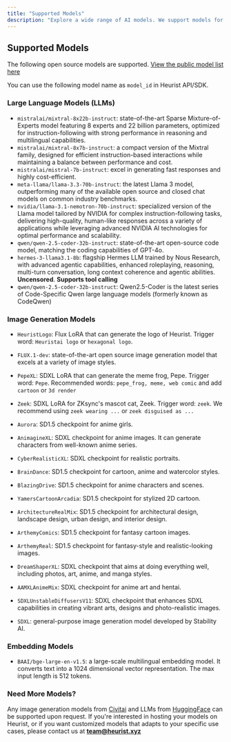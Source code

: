 ```yaml
---
title: "Supported Models"
description: "Explore a wide range of AI models. We support models for natural language tasks, image generation, and domain-specific use cases in crypto and Web3. We also provide model fine-tuning service and private model deployment."
---
```


## Supported Models

The following open source models are supported. [View the public model list here](https://github.com/heurist-network/heurist-models/blob/main/models.json)

You can use the following model name as `model_id` in Heurist API/SDK.

### Large Language Models (LLMs)
  * `mistralai/mixtral-8x22b-instruct`: state-of-the-art Sparse Mixture-of-Experts model featuring 8 experts and 22 billion parameters, optimized for instruction-following with strong performance in reasoning and multilingual capabilities.
  * `mistralai/mixtral-8x7b-instruct`: a compact version of the Mixtral family, designed for efficient instruction-based interactions while maintaining a balance between performance and cost.
  * `mistralai/mistral-7b-instruct`: excel in generating fast responses and highly cost-efficient.
  * `meta-llama/llama-3.3-70b-instruct`: the latest Llama 3 model, outperforming many of the available open source and closed chat models on common industry benchmarks.
  * `nvidia/llama-3.1-nemotron-70b-instruct`: specialized version of the Llama model tailored by NVIDIA for complex instruction-following tasks, delivering high-quality, human-like responses across a variety of applications while leveraging advanced NVIDIA AI technologies for optimal performance and scalability.
  * `qwen/qwen-2.5-coder-32b-instruct`: state-of-the-art open-source code model, matching the coding capabilities of GPT-4o.
  * `hermes-3-llama3.1-8b`: flagship Hermes LLM trained by Nous Research, with advanced agentic capabilities, enhanced roleplaying, reasoning, multi-turn conversation, long context coherence and agentic abilities. **Uncensored**. **Supports tool calling**
  * `qwen/qwen-2.5-coder-32b-instruct`: Qwen2.5-Coder is the latest series of Code-Specific Qwen large language models (formerly known as CodeQwen)

### Image Generation Models

  * `HeuristLogo`: Flux LoRA that can generate the logo of Heurist. Trigger word: `Heuristai logo` or `hexagonal logo`.
  * `FLUX.1-dev`: state-of-the-art open source image generation model that excels at a variety of image styles.

  * `PepeXL`: SDXL LoRA that can generate the meme frog, Pepe. Trigger word: `Pepe`. Recommended words: `pepe_frog, meme, web comic` and add `cartoon` or `3d render`
  * `Zeek`: SDXL LoRA for ZKsync's mascot cat, Zeek. Trigger word: `zeek`. We recommend using `zeek wearing ...` or `zeek disguised as ...`

  * `Aurora`: SD1.5 checkpoint for anime girls.

  * `AnimagineXL`: SDXL checkpoint for anime images. It can generate characters from well-known anime series.

  * `CyberRealisticXL`: SDXL checkpoint for realistic portraits.

  * `BrainDance`: SD1.5 checkpoint for cartoon, anime and watercolor styles.

  * `BlazingDrive`: SD1.5 checkpoint for anime characters and scenes.

  * `YamersCartoonArcadia`: SD1.5 checkpoint for stylized 2D cartoon.

  * `ArchitectureRealMix`: SD1.5 checkpoint for architectural design, landscape design, urban design, and interior design.

  * `ArthemyComics`: SD1.5 checkpoint for fantasy cartoon images.

  * `ArthemyReal`: SD1.5 checkpoint for fantasy-style and realistic-looking images.

  * `DreamShaperXL`: SDXL checkpoint that aims at doing everything well, including photos, art, anime, and manga styles.

  * `AAMXLAnimeMix`: SDXL checkpoint for anime art and hentai.

  * `SDXLUnstableDiffusersV11`: SDXL checkpoint that enhances SDXL capabilities in creating vibrant arts, designs and photo-realistic images.

  * `SDXL`: general-purpose image generation model developed by Stability AI.

### Embedding Models
  * `BAAI/bge-large-en-v1.5`: a large-scale multilingual embedding model. It converts text into a 1024 dimensional vector representation. The max input length is 512 tokens.

### Need More Models?


Any image generation models from [Civitai](https://civitai.com/) and LLMs from [HuggingFace](https://huggingface.co/) can be supported upon request. If you're interested in hosting your models on Heurist, or if you want customized models that adapts to your specific use cases, please contact us at **team@heurist.xyz**
